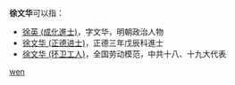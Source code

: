 '''徐文华'''可以指：
* [[徐英_(成化進士)|徐英 (成化進士)]]，字文华，明朝政治人物
* [[徐文华_(正德进士)|徐文华 (正德进士)]]，正德三年戊辰科進士
* [[徐文华_(环卫工人)|徐文华 (环卫工人)]]，全国劳动模范，中共十八、十九大代表

{{disambig}}

[[Category:三字徐姓人名消歧义|wen]]